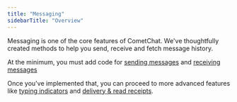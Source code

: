 ```yaml
---
title: "Messaging"
sidebarTitle: "Overview"
---
```




Messaging is one of the core features of CometChat. We've thoughtfully created methods to help you send, receive and fetch message history.

At the minimum, you must add code for [sending messages](/docs/sdk/ionic/2.0/messaging-send-message) and [receiving messages](/docs/sdk/ionic/2.0/messaging-receive-messages)

Once you've implemented that, you can proceed to more advanced features like [typing indicators](/docs/sdk/ionic/2.0/messaging-typing-indicators) and [delivery & read receipts](/docs/sdk/ionic/2.0/messaging-receipts).
